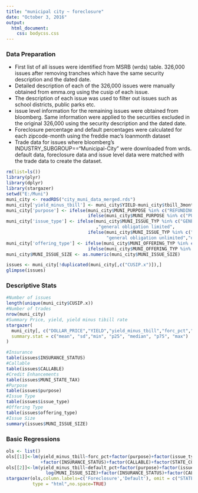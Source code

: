 ```yaml
---
title: "municipal city ~ foreclosure"
date: "October 3, 2016"
output: 
  html_document: 
    css: bodycss.css
---
```


### Data Preparation
* First list of all issues were identified from MSRB (wrds) table. 326,000 issues after removing tranches which have the same security description and the dated date.
* Detailed description of each of the 326,000 issues were manually obtained from emma.org using the cusip of each issue.
* The description of each issue was used to filter out issues such as school districts, public parks etc.
* issue level information for the remaining issues were obtained from bloomberg. Same information were applied to the securities excluded in the original 326,000 using the security description and the dated date.
* Foreclosure percentage and default percentages were calculated for each zipcode-month using the freddie mac's loanmonth dataset
* Trade data for issues where bloomberg's INDUSTRY_SUBGROUP=="Municipal-City" were downloaded from wrds. default data, foreclosure data and issue level data were matched with the trade data to create the dataset.

```r
rm(list=ls())
library(plyr)
library(dplyr)
library(stargazer)
setwd("E:/Muni")
muni_city <- readRDS("city_muni_data_merged.rds")
muni_city['yield_minus_tbill'] <- muni_city$YIELD-muni_city$tbill_3month
muni_city['purpose'] <- ifelse(muni_city$MUNI_PURPOSE %in% c("REFUNDING BONDS","REFUNDING NOTES"),"refunding",
                               ifelse(muni_city$MUNI_PURPOSE %in% c("PUBLIC IMPS."),"public improvment","other"))
muni_city['issue_type'] <- ifelse(muni_city$MUNI_ISSUE_TYP %in% c("GENERAL OBLIGATION LTD")
                                  ,"general obligation limited",
                               ifelse(muni_city$MUNI_ISSUE_TYP %in% c("GENERAL OBLIGATION UNLTD"),
                                      "general obligation unlimited","other"))
muni_city['offering_type'] <- ifelse(muni_city$MUNI_OFFERING_TYP %in% c("COMPETITIVE"),"competitive",
                               ifelse(muni_city$MUNI_OFFERING_TYP %in% c("NEGOTIATED"), "negotiated","other"))
muni_city$MUNI_ISSUE_SIZE <- as.numeric(muni_city$MUNI_ISSUE_SIZE)

issues <- muni_city[!duplicated(muni_city[,c("CUSIP.x")]),]
glimpse(issues)

```

### Descriptive Stats
```r
#Number of issues
length(unique(muni_city$CUSIP.x))
#Number of trades
nrow(muni_city)
#Summary Price, yield, yield minus tibill rate
stargazer(
  muni_city[, c("DOLLAR_PRICE","YIELD","yield_minus_tbill","forc_pct","default_pct")], type = "text", 
  summary.stat = c("mean", "sd","min", "p25", "median", "p75", "max")
)

#Insurance
table(issues$INSURANCE_STATUS)
#Callable
table(issues$CALLABLE)
#Credit Enhancements
table(issues$MUNI_STATE_TAX)
#Purpose
table(issues$purpose)
#Issue Type
table(issues$issue_type)
#Offering Type
table(issues$offering_type)
#Issue Size
summary(issues$MUNI_ISSUE_SIZE)
```

### Basic Regressions
```r
ols <- list()
ols[[1]]<-lm(yield_minus_tbill~forc_pct+factor(purpose)+factor(issue_type)+factor(offering_type)+log(MUNI_ISSUE_SIZE)
             +factor(INSURANCE_STATUS)+factor(CALLABLE)+factor(STATE_CODE),data = muni_city)
ols[[2]]<-lm(yield_minus_tbill~default_pct+factor(purpose)+factor(issue_type)+factor(offering_type)+
               log(MUNI_ISSUE_SIZE)+factor(INSURANCE_STATUS)+factor(CALLABLE)+factor(STATE_CODE),data = muni_city)
stargazer(ols,column.labels=c('Foreclosure','Default'), omit = c("STATE_CODE"),omit.labels = c("State"),
          type = "html",no.space=TRUE)

```

